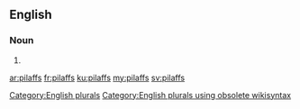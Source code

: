 ==English==

===Noun===
{{head|en}}

# {{plural of|pilaff}}

[[Category:English plurals]][[Category:English plurals using obsolete wikisyntax]]

[[ar:pilaffs]]
[[fr:pilaffs]]
[[ku:pilaffs]]
[[my:pilaffs]]
[[sv:pilaffs]]
